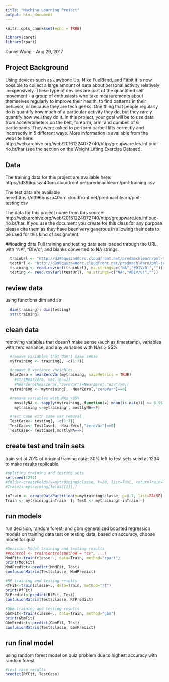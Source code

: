 ---
title: "Machine Learning Project"
output: html_document
---

```{r setup, include=FALSE}
knitr::opts_chunk$set(echo = TRUE)

library(caret)
library(rpart)
```
Daniel Wong - Aug 29, 2017

## Project Background

Using devices such as Jawbone Up, Nike FuelBand, and Fitbit it is now possible to collect a large amount of data about personal activity relatively inexpensively. These type of devices are part of the quantified self movement - a group of enthusiasts who take measurements about themselves regularly to improve their health, to find patterns in their behavior, or because they are tech geeks. One thing that people regularly do is quantify how much of a particular activity they do, but they rarely quantify how well they do it. In this project, your goal will be to use data from accelerometers on the belt, forearm, arm, and dumbell of 6 participants. They were asked to perform barbell lifts correctly and incorrectly in 5 different ways. More information is available from the website here: http://web.archive.org/web/20161224072740/http:/groupware.les.inf.puc-rio.br/har (see the section on the Weight Lifting Exercise Dataset).


## Data

The training data for this project are available here: https://d396qusza40orc.cloudfront.net/predmachlearn/pml-training.csv

The test data are available here:https://d396qusza40orc.cloudfront.net/predmachlearn/pml-testing.csv


The data for this project come from this source: http://web.archive.org/web/20161224072740/http:/groupware.les.inf.puc-rio.br/har. If you use the document you create for this class for any purpose please cite them as they have been very generous in allowing their data to be used for this kind of assignment.

##loading data
Full training and testing data sets loaded through the URL, with "NA", "DIV/o", and blanks converted to NA strings. 

```{r loaddata, echo=FALSE}
  trainUrl <- "http://d396qusza40orc.cloudfront.net/predmachlearn/pml-training.csv"
  testUrl <- "http://d396qusza40orc.cloudfront.net/predmachlearn/pml-testing.csv"
  training <- read.csv(url(trainUrl), na.strings=c("NA","#DIV/0!",""))
  testing <- read.csv(url(testUrl), na.strings=c("NA","#DIV/0!",""))
```

## review data
using functions dim and str
```{r reviewdata, echo=FALSE}
  dim(training); dim(testing)
  str(training)
```

## clean data
removing variables that doesn't make sense (such as timestamp), variables with zero variance, and any variables with NAs > 95%
```{r cleandata, echo=FALSE}
  #remove variables that don't make sense
  mytraining <- training[, -c(1:7)]

  #remove 0 variance variables
  NearZero = nearZeroVar(mytraining, saveMetrics = TRUE)
    #str(NearZero, vec.len=2)
    #NearZero[NearZero[,"zeroVar"]+NearZero[,"nzv"]>0,]
  mytraining <- mytraining[, -NearZero[,"zeroVar"]==0]

  #remove variables with NAs >95%
    mostlyNA <- sapply(mytraining, function(x) mean(is.na(x))) >= 0.95
    mytraining <-mytraining[, mostlyNA==F]

  #Test Case with same var removal
  TestCase<- testing[, -c(1:7)]
  TestCase<- TestCase[, -NearZero[,"zeroVar"]==0]
  TestCase<- TestCase[,mostlyNA==F]
```

## create test and train sets 
train set at 70% of original training data; 30% left to test
sets seed at 1234 to make results replicable
```{r traintest, echo=FALSE}
#spliting training and testing sets
set.seed(1234)
#folds<-createFolds(y=mytraining$classe, k=20, list=TRUE, returnTrain=TRUE)
#Train1<-mytraining[folds[[1]],]

inTrain <- createDataPartition(y=mytraining$classe, p=0.7, list=FALSE)
Train <- mytraining[inTrain, ]; Test <- mytraining[-inTrain, ]
```

## run models
run decision, random forest, and gbm generalized boosted regression models on training data
test on testing data; based on accuracy, choose model for quiz
```{r modresults, echo=FALSE}
#Decision Model training and testing results
##control <- trainControl(method = "cv", ...)
ModFit<-train(classe~., data=Train, method="rpart")
print(ModFit)
ModPredict<-predict(ModFit, Test)
confusionMatrix(Test$classe, ModPredict)

#RF training and testing results
RfFit<-train(classe~., data=Train, method="rf")
print(RfFit)
RfPredict<-predict(RfFit, Test)
confusionMatrix(Test$classe, RfPredict)

#Gbm training and testing results
GbmFit<-train(classe~., data=Train, method="gbm")
print(GbmFit)
GbmPredict<-predict(GbmFit, Test)
confusionMatrix(Test$classe, GbmPredict)
```
## run final model
using random forest model on quiz problem due to highest accuracy with random forest
```{r finalresults, echo=FALSE}
#test case results
predict(RfFit, TestCase)
```
